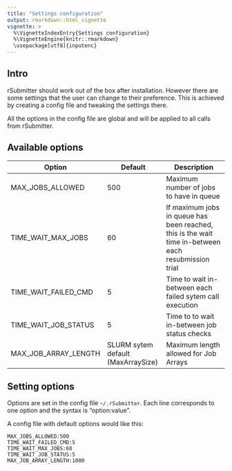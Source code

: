 ```yaml
---
title: "Settings configuration"
output: rmarkdown::html_vignette
vignette: >
  %\VignetteIndexEntry{Settings configuration}
  %\VignetteEngine{knitr::rmarkdown}
  \usepackage[utf8]{inputenc}
---
```


## Intro
rSubmitter should work out of the box after installation. However there are some settings that the user can change to their preference. This is achieved by creating a config file and tweaking the settings there. 

All the options in the config file are global and will be applied to all calls from rSubmitter.


## Available options

Option | Default | Description
------ | ------- | -----------
MAX_JOBS_ALLOWED | 500 | Maximum number of jobs to have in queue
TIME_WAIT_MAX_JOBS | 60 | If maximum jobs in queue has been reached, this is the wait time in-between each resubmission trial
TIME_WAIT_FAILED_CMD | 5 | Time to wait in-between each failed sytem call execution
TIME_WAIT_JOB_STATUS | 5 | Time to to wait in-between job status checks
MAX_JOB_ARRAY_LENGTH | SLURM sytem default (MaxArraySize) | Maximum length allowed for Job Arrays


## Setting options
Options are set in the config file `~/.rSubmitter`. 
Each line corresponds to one option and the syntax is "option:value".

A config file with default options would like this:
```
MAX_JOBS_ALLOWED:500
TIME_WAIT_FAILED_CMD:5
TIME_WAIT_MAX_JOBS:60
TIME_WAIT_JOB_STATUS:5
MAX_JOB_ARRAY_LENGTH:1000
```

